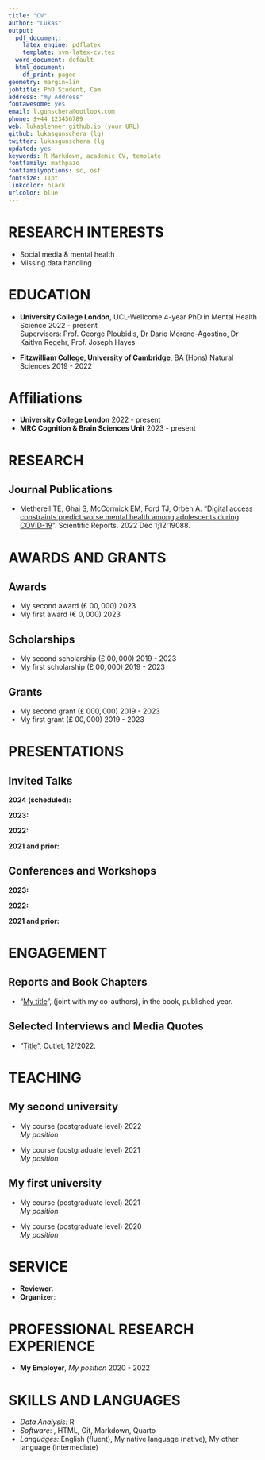```yaml
---
title: "CV"
author: "Lukas"
output:
  pdf_document:
    latex_engine: pdflatex
    template: svm-latex-cv.tex
  word_document: default
  html_document:
    df_print: paged
geometry: margin=1in
jobtitle: PhD Student, Cam
address: "my Address"
fontawesome: yes
email: l.gunschera@outlook.com
phone: $+44 123456789
web: lukaslehner.github.io (your URL)
github: lukasgunschera (lg)
twitter: lukasgunschera (lg
updated: yes
keywords: R Markdown, academic CV, template
fontfamily: mathpazo
fontfamilyoptions: sc, osf
fontsize: 11pt
linkcolor: black
urlcolor: blue
---
```


<!-- 
Space for notes to yourself that are not displayed in the PDF output
-->


# RESEARCH INTERESTS

- Social media & mental health
- Missing data handling

# EDUCATION

- **University College London**, UCL-Wellcome 4-year PhD in Mental Health Science \hfill $2022$ - present  \
Supervisors: Prof. George Ploubidis, Dr Darío Moreno-Agostino, Dr Kaitlyn Regehr, Prof. Joseph Hayes

- **Fitzwilliam College, University of Cambridge**, BA (Hons) Natural Sciences \hfill $2019$ - $2022$ \

# Affiliations

- **University College London** \hfill $2022$ - present \
- **MRC Cognition & Brain Sciences Unit** \hfill $2023$ - present \


# RESEARCH

## Journal Publications


- Metherell TE, Ghai S, McCormick EM, Ford TJ, Orben A. "[Digital access constraints predict worse mental health among adolescents during COVID-19](https://www.nature.com/articles/s41598-022-23899-y)". Scientific Reports. 2022 Dec 1;12:19088.


# AWARDS AND GRANTS 

## Awards

- My second award (£ $00,000$) \hfill $2023$ 
- My first award (€ $0,000$) \hfill $2023$

## Scholarships
- My second scholarship (£ $00,000$) \hfill $2019$ - $2023$ 
- My first scholarship (£ $00,000$) \hfill $2019$ - $2023$


## Grants

- My second grant (£ $000,000$) \hfill $2019$ - $2023$ 
- My first grant (£ $00,000$) \hfill $2019$ - $2023$
 

# PRESENTATIONS

## Invited Talks
<!--  -->

**$2024$ (scheduled):** 

**$2023$:** 

**$2022$:** 

**$2021$ and prior:** 

## Conferences and Workshops

**$2023$:** 

**$2022$:** 

**$2021$ and prior:** 

# ENGAGEMENT

## Reports and Book Chapters

- "[My title](my URL)", (joint with my co-authors), in the book, published year.


## Selected Interviews and Media Quotes

- "[Title](URL)", Outlet, $12/2022$.


# TEACHING

## **My second university**

- My course (postgraduate level) \hfill $2022$ \
*My position*

- My course (postgraduate level) \hfill $2021$ \
*My position*

## **My first university**

- My course (postgraduate level) \hfill $2021$ \
*My position*

- My course (postgraduate level) \hfill $2020$ \
*My position*


# SERVICE
- **Reviewer**: 
- **Organizer**: 

# PROFESSIONAL RESEARCH EXPERIENCE

-	**My Employer**, *My position* \hfill $2020$ - $2022$  


# SKILLS AND LANGUAGES 

- *Data Analysis:* R
- *Software*: \LaTeX, HTML, Git, Markdown, Quarto
-	*Languages:* English (fluent), My native language (native), My other language (intermediate)

